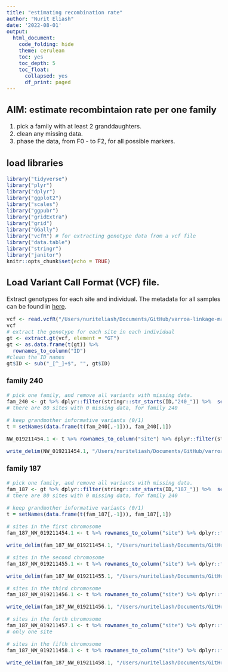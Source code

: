 ```yaml
---
title: "estimating recombination rate"
author: "Nurit Eliash"
date: '2022-08-01'
output:
  html_document:
    code_folding: hide
    theme: cerulean
    toc: yes
    toc_depth: 5
    toc_float:
      collapsed: yes
      df_print: paged
---
```

<style type="text/css">
  body{
  font-size: 12pt;
}
</style>

## AIM: estimate recombintaion rate per one family

1. pick a family with at least 2 granddaughters.  
2. clean any missing data.  
3. phase the data, from F0 - to F2, for all possible markers.  


## load libraries
```r
library("tidyverse")
library("plyr")
library("dplyr")
library("ggplot2")
library("scales")
library("ggpubr")
library("gridExtra")
library("grid")
library("GGally")
library("vcfR") # for extracting genotype data from a vcf file
library("data.table")
library("stringr")
library("janitor")
knitr::opts_chunk$set(echo = TRUE)
```

## Load Variant Call Format (VCF) file.
Extract genotypes for each site and individual.  The metadata for all samples can be found in [here](https://github.com/nurit-eliash/varroa-linkage-map/blob/main/data/meta_data_223.xlsx).
```r
vcf <- read.vcfR("/Users/nuriteliash/Documents/GitHub/varroa-linkage-map/data/vcf_filter/Q40BIALLDP16HDP40mis.5Chr7/Q40BIALLDP16HDP40mis.5Chr7.recode.vcf", verbose = FALSE )
vcf
# extract the genotype for each site in each individual
gt <- extract.gt(vcf, element = "GT") 
gt <- as.data.frame(t(gt)) %>%
  rownames_to_column("ID")
#clean the ID names
gt$ID <- sub("_[^_]+$", "", gt$ID)
```

### family 240
```r
# pick one family, and remove all variants with missing data.
fam_240 <- gt %>% dplyr::filter(stringr::str_starts(ID,"240_")) %>%  select(where(~!any(is.na(.))))
# there are 80 sites with 0 missing data, for family 240

# keep grandmother informative variants (0/1)
t = setNames(data.frame(t(fam_240[,-1])), fam_240[,1])

NW_019211454.1 <- t %>% rownames_to_column("site") %>% dplyr::filter(stringr::str_detect(site,"NW_019211454.1")) 

write_delim(NW_019211454.1, "/Users/nuriteliash/Documents/GitHub/varroa-linkage-map/results/NW_019211454.1.csv")
```

### family 187
```r
# pick one family, and remove all variants with missing data.
fam_187 <- gt %>% dplyr::filter(stringr::str_starts(ID,"187_")) %>%  select(where(~!any(is.na(.))))
# there are 80 sites with 0 missing data, for family 240

# keep grandmother informative variants (0/1)
t = setNames(data.frame(t(fam_187[,-1])), fam_187[,1])

# sites in the first chromosome
fam_187_NW_019211454.1 <- t %>% rownames_to_column("site") %>% dplyr::filter(stringr::str_detect(site,"NW_019211454.1")) 

write_delim(fam_187_NW_019211454.1, "/Users/nuriteliash/Documents/GitHub/varroa-linkage-map/results/fam_187_NW_019211454.1.csv")

# sites in the second chromosome
fam_187_NW_019211455.1 <- t %>% rownames_to_column("site") %>% dplyr::filter(stringr::str_detect(site,"NW_019211455.1")) 

write_delim(fam_187_NW_019211455.1, "/Users/nuriteliash/Documents/GitHub/varroa-linkage-map/results/fam_187_NW_019211455.1.csv")

# sites in the third chromosome
fam_187_NW_019211456.1 <- t %>% rownames_to_column("site") %>% dplyr::filter(stringr::str_detect(site,"NW_019211456.1")) 

write_delim(fam_187_NW_019211456.1, "/Users/nuriteliash/Documents/GitHub/varroa-linkage-map/results/fam_187_NW_019211456.1.csv")

# sites in the forth chromosome
fam_187_NW_019211457.1 <- t %>% rownames_to_column("site") %>% dplyr::filter(stringr::str_detect(site,"NW_019211457.1")) 
# only one site

# sites in the fifth chromosome
fam_187_NW_019211458.1 <- t %>% rownames_to_column("site") %>% dplyr::filter(stringr::str_detect(site,"NW_019211458.1")) 

write_delim(fam_187_NW_019211458.1, "/Users/nuriteliash/Documents/GitHub/varroa-linkage-map/results/fam_187_NW_019211458.1.csv")
```